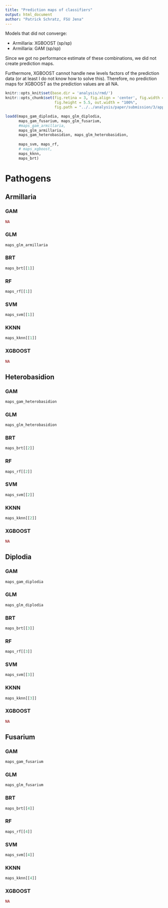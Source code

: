 ```yaml
---
title: "Prediction maps of classifiers"
output: html_document
author: "Patrick Schratz, FSU Jena"
---
```


Models that did not converge:

- Armillaria: XGBOOST (sp/sp)
- Armillaria: GAM     (sp/sp)

Since we got no performance estimate of these combinations, we did not create prediction maps.

Furthermore, XGBOOST cannot handle new levels factors of the prediction data (or at least I do not know how to solve this).
Therefore, no prediction maps for XGBOOST as the prediction values are all NA.

```r
knitr::opts_knit$set(base.dir = 'analysis/rmd/')
knitr::opts_chunk$set(fig.retina = 3, fig.align = 'center', fig.width = 8.5, 
                      fig.height = 5.5, out.width = "100%",
                      fig.path = "../../analysis/paper/submission/3/appendices/")
```

```r
loadd(maps_gam_diplodia, maps_glm_diplodia, 
      maps_gam_fusarium, maps_glm_fusarium,
      #maps_gam_armillaria, 
      maps_glm_armillaria, 
      maps_gam_heterobasidion, maps_glm_heterobasidion, 
      
      maps_svm, maps_rf,
      # maps_xgboost, 
      maps_kknn, 
      maps_brt)
```

# Pathogens {.tabset .tabset-fade}

## Armillaria

### GAM

```r
NA
```

### GLM

```r
maps_glm_armillaria
```

### BRT

```r
maps_brt[[1]]
```

### RF

```r
maps_rf[[1]]
```

### SVM

```r
maps_svm[[1]]
```

### KKNN

```r
maps_kknn[[1]]
```

### XGBOOST

```r
NA
```


## Heterobasidion

### GAM

```r
maps_gam_heterobasidion
```

### GLM

```r
maps_glm_heterobasidion
```

### BRT

```r
maps_brt[[2]]
```

### RF

```r
maps_rf[[2]]
```

### SVM

```r
maps_svm[[2]]
```

### KKNN

```r
maps_kknn[[2]]
```

### XGBOOST

```r
NA
```


## Diplodia

### GAM

```r
maps_gam_diplodia
```

### GLM

```r
maps_glm_diplodia
```

### BRT

```r
maps_brt[[3]]
```

### RF

```r
maps_rf[[3]]
```

### SVM

```r
maps_svm[[3]]
```

### KKNN

```r
maps_kknn[[3]]
```

### XGBOOST

```r
NA
```

## Fusarium

### GAM

```r
maps_gam_fusarium
```

### GLM

```r
maps_glm_fusarium
```

### BRT

```r
maps_brt[[4]]
```

### RF

```r
maps_rf[[4]]
```

### SVM

```r
maps_svm[[4]]
```

### KKNN

```r
maps_kknn[[4]]
```

### XGBOOST

```r
NA
```
